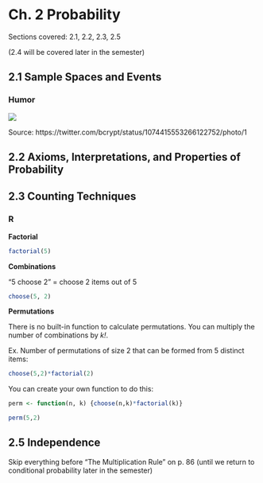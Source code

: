 # Ch. 2 Probability {-}

Sections covered: 2.1, 2.2, 2.3, 2.5  

(2.4 will be covered later in the semester)

## 2.1 Sample Spaces and Events {-}

### Humor {-}

![](images/bankrobbers.jpg)

Source: https://twitter.com/bcrypt/status/1074415553266122752/photo/1

## 2.2 Axioms, Interpretations, and Properties of Probability {-}

## 2.3 Counting Techniques {-}

### R {-}

**Factorial**

```r
factorial(5)
```

**Combinations**

"5 choose 2" = choose 2 items out of 5

```r
choose(5, 2)
```

**Permutations**

There is no built-in function to calculate permutations.  You can multiply the number of combinations by *k!*.

Ex. Number of permutations of size 2 that can be formed from 5 distinct items:

```r
choose(5,2)*factorial(2)
```

You can create your own function to do this:
```r
perm <- function(n, k) {choose(n,k)*factorial(k)}

perm(5,2)
```

## 2.5 Independence {-}

Skip everything before "The Multiplication Rule" on p. 86 (until we return to conditional probability later in the semester)
